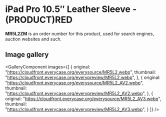 
# iPad Pro 10.5″ Leather Sleeve - (PRODUCT)RED

<Callout type='info' emoji='👉🏻'>**MR5L2ZM** is an order number for this product, used for search engines, auction websites and such.</Callout>

## Image gallery

<GalleryComponent
    images={[
      {
        original: "https://cloudfront.everycase.org/everysource/MR5L2.webp",
        thumbnail: "https://cloudfront.everycase.org/everypreview/MR5L2.webp",
      },
      {
        original: "https://cloudfront.everycase.org/everysource/MR5L2_AV2.webp",
        thumbnail: "https://cloudfront.everycase.org/everypreview/MR5L2_AV2.webp",
      },
      {
        original: "https://cloudfront.everycase.org/everysource/MR5L2_AV3.webp",
        thumbnail: "https://cloudfront.everycase.org/everypreview/MR5L2_AV3.webp",
      }
    ]}
  />
